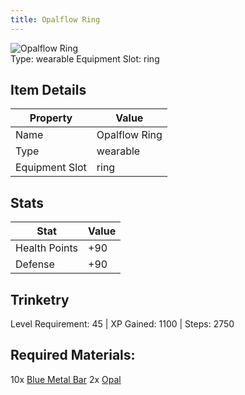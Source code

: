 ```yaml
---
title: Opalflow Ring
---
```


<div className="flex items-start gap-6 mb-8">
  <div className="flex-shrink-0">
    <img src="/assets/resources/trinketry/rings/blue_opal_ring_2.png" alt="Opalflow Ring" className="w-24 h-24 border rounded-lg" />
  </div>
  <div className="flex-1">
    <div className="space-y-2">
            <div className="flex flex-wrap gap-4 text-sm">
        <span className="px-2 py-1 bg-green-100 dark:bg-green-900 rounded-md">
          Type: wearable
        </span>
        <span className="px-2 py-1 bg-purple-100 dark:bg-purple-900 rounded-md">
          Equipment Slot: ring
        </span>
      </div>
    </div>
  </div>
</div>

## Item Details
| Property | Value |
|----------|-------|
| Name | Opalflow Ring |
| Type | wearable |
| Equipment Slot | ring |

## Stats
| Stat | Value |
|------|-------|
| Health Points | +90 |
| Defense | +90 |

## Trinketry
Level Requirement: 45 | XP Gained: 1100 | Steps: 2750

## Required Materials:
10x [Blue Metal Bar](/docs/resources/individual/blue_metal_bar)
2x [Opal](/docs/resources/individual/opal)
